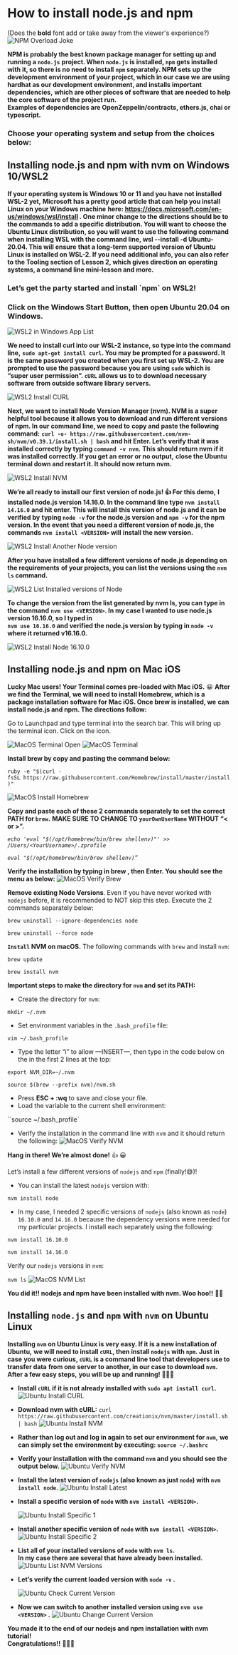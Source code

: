 # How to install node.js and npm
(Does the **bold** font add or take away from the viewer's experience?)
![NPM Overload Joke](/public/assets/lessons/install_npm/npm-jokes-1.png)

**NPM is probably the best known package manager for setting up and running a `node.js`** 
**project. When `node.js` is installed, `npm` gets installed with it, so there is no need to install** 
**`npm` separately. NPM sets up the development environment of your project, which in our case we**
**are using hardhat as our development environment, and installs important dependencies,** 
**which are other pieces of software that are needed to help the core software of the project run.**  
**Examples of dependencies are OpenZeppelin/contracts, ethers.js, chai or typescript.** 

<h3>Choose your operating system and setup from the choices below:</h3>

<h2>Installing node.js and npm with nvm on Windows 10/WSL2</h2>

**If your operating system is Windows 10 or 11 and you have not installed WSL-2 yet,** 
**Microsoft has a pretty good article that can help you install Linux on your Windows machine** 
**here: https://docs.microsoft.com/en-us/windows/wsl/install .  One minor change to the** 
**directions should be to the commands to add a specific distribution. You will want to** 
**choose the Ubuntu Linux distribution, so you will want to use the following command when** 
**installing WSL with the command line, wsl --install -d Ubuntu-20.04. This will ensure** 
**that a long-term supported version of Ubuntu Linux is installed on WSL-2. If you need** 
**additional info, you can also refer to the Tooling section of Lesson 2, which gives direction on** 
**operating systems, a command line mini-lesson and more.**

<h3>Let’s get the party started and install `npm` on WSL2!</h3>

<h3>Click on the Windows Start Button, then open Ubuntu 20.04 on Windows.</h3>

![WSL2 in Windows App List](/public/assets/lessons/install_npm/wsl-s_in_windows_app_list.png)

**We need to install curl into our WSL-2 instance, so type into the command line,** 
**`sudo apt-get install curl`. You may be prompted for a password. It is the same password** 
**you created when you first set up WSL-2. You are prompted to use the password because you are** 
**using `sudo` which is “super user permission”. `cURL` allows us to to download necessary software**
**from outside software library servers.**

![WSL2 Install CURL](/public/assets/lessons/install_npm/install-curl.png)

**Next, we want to install Node Version Manager (nvm). NVM is a super helpful tool because** 
**it allows you to download and run different versions of npm. In our command line, we need to** 
**copy and paste the following command:**
**`curl -o- https://raw.githubusercontent.com/nvm-sh/nvm/v0.39.1/install.sh | bash`** 
**and hit Enter. Let’s verify that it was installed correctly by typing `command -v nvm`.** 
**This should return nvm if it was installed correctly. If you get an error or no output,** 
**close the Ubuntu terminal down and restart it. It should now return nvm.**

![WSL2 Install NVM](/public/assets/lessons/install_npm/install-nvm-2.PNG)

**We’re all ready to install our first version of node.js! 👍 For this demo,** 
**I installed node.js version 14.16.0. In the command line type `nvm install 14.16.0`** 
**and hit enter. This will install this version of node.js and it can be verified by** 
**typing `node -v` for the node.js version and `npm -v` for the npm version. In the event** 
**that you need a different version of node.js, the commands `nvm install <VERSION>` will** 
**install the new version.**

![WSL2 Install Another Node version](/public/assets/lessons/install_npm/install-another-version.PNG)

**After you have installed a few different versions of node.js depending on the requirements** 
**of your projects, you can list the versions using the `nvm ls` command.**

![WSL2 List Installed versions of Node](/public/assets/lessons/install_npm/list-installed-versions-of-node.PNG)

**To change the version from the list generated by nvm ls, you can type in the command** 
**`nvm use <VERSION>`. In my case I wanted to use node.js version 16.16.0, so I typed in**                 
**`nvm use 16.16.0` and verified the node.js version by typing in `node -v` where it returned v16.16.0.**

![WSL2 Install Node 16.10.0](/public/assets/lessons/install_npm/nvm-install-16.10.0.png)

<h2>Installing node.js and  npm on Mac iOS</h2>

**Lucky Mac users! Your Terminal comes pre-loaded with Mac iOS.** 😀 
**After we find the Terminal, we will need to install Homebrew, which is** 
**a package installation software for Mac iOS. Once brew is installed, we** 
**can install node.js and npm. The directions follow:**

Go to Launchpad and type terminal into the search bar. This will bring 
up the terminal icon. Click on the icon.

![MacOS Terminal Open](/public/assets/lessons/install_npm/terminal.png)
![MacOS Terminal](/public/assets/lessons/install_npm/terminal2.png)

**Install brew by copy and pasting the command below:**<br>

   `ruby -e "$(curl -fsSL https://raw.githubusercontent.com/Homebrew/install/master/install)"`

![MacOS Install Homebrew](/public/assets/lessons/install_npm/install-homebrew.png)

**Copy and paste each of these 2 commands separately to set the correct PATH for `brew`.** 
**MAKE SURE TO CHANGE <YourUsername> TO `yourOwnUserName` WITHOUT “< or >”.**

*`echo 'eval "$(/opt/homebrew/bin/brew shellenv)"' >> /Users/<YourUsername>/.zprofile`*

*`eval "$(/opt/homebrew/bin/brew shellenv)”`*


**Verify the installation by typing in brew , then Enter. You should see the menu as below:**
![MacOS Verify Brew](/public/assets/lessons/install_npm/verify-brew.png)


**Remove existing Node Versions**. Even if you have never worked with `nodejs` before, it is 
recommended to NOT skip this step. Execute the 2 commands separately below:

`brew uninstall --ignore-dependencies node`

`brew uninstall --force node`


**`Install` NVM on macOS.** The following commands with `brew` and install `nvm`:

`brew update`

`brew install nvm`


**Important steps to make the directory for `nvm` and set its PATH:**

- Create the directory for `nvm`:

`mkdir ~/.nvm`

- Set environment variables in the `.bash_profile` file:

`vim ~/.bash_profile`

- Type the letter “i” to allow  —INSERT—, then type in the code below on the in the first 2 lines at the top:

`export NVM_DIR=~/.nvm`

`source $(brew --prefix nvm)/nvm.sh`

- Press **ESC + :wq** to save and close your file.
- Load the variable to the current shell environment:

``source ~/.bash_profile`


- Verify the installation in the command line with `nvm` and it should return the following:
![MacOS Verify NVM](/public/assets/lessons/install_npm/verify-nvm-macOS.png)

**Hang in there! We’re almost done!** 👍 😀

Let’s install a few different versions of `nodejs` and `npm` (finally!😅)!

- You can install the latest `nodejs` version with:

`nvm install node`

- In my case, I needed 2 specific versions of `nodejs` (also known as `node`) 
`16.10.0` and `14.16.0` because the dependency versions were needed for my 
particular projects. I install each separately using the following:

`nvm install 16.10.0`

`nvm install 14.16.0`


Verify our `nodejs` versions in `nvm`:

`nvm ls`
![MacOS NVM List](/public/assets/lessons/install_npm/nvm-list-mac.png)

**You did it!! nodejs and npm have been installed with nvm. Woo hoo!!** 🎉💥


## Installing `node.js` and `npm` with `nvm` on Ubuntu Linux

**Installing `nvm` on Ubuntu Linux is very easy. If it is a new installation of Ubuntu,** 
**we will need to install `cURL`,  then install `nodejs` with `npm`. Just in case** 
**you were curious, `cURL` is a command line tool that developers use to transfer data** 
**from one server to another, in our case to download `nvm`. After a few easy steps,** 
**you will be up and running! 🏃🏾‍♀️**

- **Install `cURL` if it is not already installed with `sudo apt install curl`.**
![Ubuntu Install CURL](/public/assets/lessons/install_npm/curl.png)

- **Download nvm with cURL:** 
    `curl https://raw.githubusercontent.com/creationix/nvm/master/install.sh | bash`
![Ubuntu Install NVM](/public/assets/lessons/install_npm/small-nvm.png)

- **Rather than log out and log in again to set our environment for `nvm`,**
  **we can simply set the environment by executing: `source ~/.bashrc`**

- **Verify your installation with the command `nvm` and you should see the output below.**
![Ubuntu Verify NVM](/public/assets/lessons/install_npm/verify-nvm.png)

- **Install the latest version of `nodejs` (also known as just `node`) with `nvm install node`.**
![Ubuntu Install Latest](/public/assets/lessons/install_npm/nvm-install-latest-node.png)

- **Install a specific version of `node` with `nvm install <VERSION>`.**

  ![Ubuntu Install Specific 1](/public/assets/lessons/install_npm/nvm-install-16.10.0-ub.png)

- **Install another specific version of `node` with `nvm install <VERSION>`.**
![Ubuntu Install Specific 2](/public/assets/lessons/install_npm/nvm-install-14.16.0-ub.png)


- **List all of your installed versions of `node` with `nvm ls`.**<br>
  **In my case there are several that have already been installed.**
![Ubuntu List NVM Versions](/public/assets/lessons/install_npm/list-nvm-versions-ub.png)

- **Let’s verify the current loaded version with `node -v` .**

  ![Ubuntu Check Current Version](/public/assets/lessons/install_npm/check-current-version.png)

- **Now we can switch to another installed version using `nvm use <VERSION>` .**
![Ubuntu Change Current Version](/public/assets/lessons/install_npm/change-and-check-current-version.png)


**You made it to the end of our nodejs and npm installation with nvm tutorial!**  
**Congratulations!!** 🎉💥🥇





















